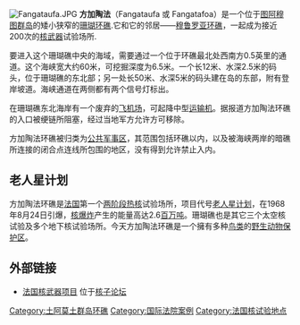 {{Link style|time=2015-12-12T02:12:11+00:00}}
{{coor icon|22|15|0|S|138|45|0|W|100000}}
[[File:Fangataufa.JPG|thumb]]
'''方加陶法'''（Fangataufa 或 Fangatafoa）是一个位于[[土阿莫土群岛|图阿穆图群岛]]的矮小狭窄的[[珊瑚|珊瑚]][[环礁|环礁]].它和它的邻居——[[穆魯羅阿環礁|穆鲁罗亚环礁]]，一起成为接近200次的[[核武器|核武器]]试验场所.

要进入这个珊瑚礁中央的海域，需要通过一个位于环礁最北处西南方0.5英里的通道。这个海峡宽大约60米，可挖掘深度为6.5米。一个长12米、水深2.5米的码头，位于珊瑚礁的东北部；另一处长50米、水深5米的码头建在岛的东部，附有登岸坡道。海峡通道在两侧都有两个信号灯标出。

在珊瑚礁东北海岸有一个废弃的[[飞机场|飞机场]]，可起降中型[[运输机|运输机]]。据报道方加陶法环礁的入口被绠链所阻塞，经过当地军方允许方可移除。

方加陶法环礁被归类为[[公共军事区|公共军事区]]，其范围包括环礁以内，以及被海峡两岸的暗礁所连接的闭合点连线所包围的地区，没有得到允许禁止入内。

==老人星计划==
方加陶法环礁是[[法国|法国]]第一个[[两阶段|两阶段]][[热核|热核]]试验场所，项目代号[[:en:Canopus_(nuclear_test)|老人星计划]]，在1968年8月24日引爆，[[核爆炸|核爆炸]]产生的能量高达2.6[[百万吨|百万吨]]。珊瑚礁也是其它三个太空核试验及多个地下核试验场所。今天方加陶法环礁是一个擁有多种[[鸟类|鸟类]]的[[野生动物保护区|野生动物保护区]]。

== 外部链接 == 
* [http://atomicforum.org/france/france.html 法国核武器项目] {{Wayback|url=http://atomicforum.org/france/france.html |date=20070218101330 }}位于[http://www.atomicforum.org 核子论坛] {{Wayback|url=http://www.atomicforum.org/ |date=20081117094333 }}

[[Category:土阿莫土群岛环礁|Category:土阿莫土群岛环礁]]
[[Category:国际法院案例|Category:国际法院案例]]
[[Category:法国核试验地点|Category:法国核试验地点]]